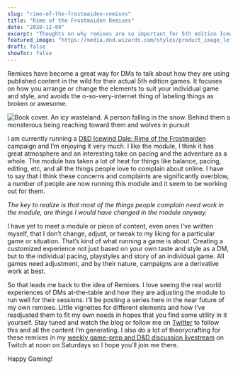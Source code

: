 ```yaml
---
slug: "rime-of-the-frostmaiden-remixes"
title: "Rime of the Frostmaiden Remixes"
date: "2020-12-09"
excerpt: "Thoughts on why remixes are so important for 5th edition Icewind Dale Rime of the Frostmaiden."
featured_image: "https://media.dnd.wizards.com/styles/product_image_left_scale/public/images/product/YiKwcXaQkJ.png"
draft: false
showToc: false
---
```


Remixes have become a great way for DMs to talk about how they are using published content in the wild for their actual 5th edition games. It focuses on how you arrange or change the elements to suit your individual game and style, and avoids the o-so-very-internet thing of labeling things as broken or awesome.

<img src="https://media.dnd.wizards.com/styles/product_image_left_scale/public/images/product/YiKwcXaQkJ.png" alt="Book cover.  An icy wasteland.  A person falling in the snow.  Behind them a monsterous being reaching toward them and wolves in pursuit" />

I am currently running a <a href="https://dnd.wizards.com/products/tabletop-games/rpg-products/icewind-dale-rime-frostmaiden" target="_blank" rel="noreferrer noopener">D&D Icewind Dale: Rime of the Frostmaiden</a> campaign and I&#8217;m enjoying it very much. I like the module, I think it has great atmosphere and an interesting take on pacing and the adventure as a whole. The module has taken a lot of heat for things like balance, pacing, editing, etc, and all the things people love to complain about online. I have to say that I think these concerns and complaints are significantly overblow, a number of people are now running this module and it seem to be working out for them. 

_The key to realize is that most of the things people complain need work in the module, are things I would have changed in the module anyway._

I have yet to meet a module or piece of content, even ones I&#8217;ve written myself, that I don&#8217;t change, adjust, or tweak to my liking for a particular game or situation. That&#8217;s kind of what running a game is about. Creating a customized experience not just based on your own taste and style as a DM, but to the individual pacing, playstyles and story of an individual game. All games need adjustment, and by their nature, campaigns are a derivative work at best.

So that leads me back to the idea of Remixes. I love seeing the real world experiences of DMs at-the-table and how they are adjusting the module to run well for their sessions. I&#8217;ll be posting a series here in the near future of my own remixes. Little vignettes for different elements and how I&#8217;ve readjusted them to fit my own needs in hopes that you find some utility in it yourself. Stay tuned and watch the blog or follow me on <a rel="noreferrer noopener" href="https://twitter.com/optionalrule" target="_blank">Twitter</a> to follow this and all the content I&#8217;m generating. I also do a lot of theorycrafting for these remixes in my <a rel="noreferrer noopener" href="https://www.twitch.tv/optionalrule" target="_blank">weekly game-prep and D&D discussion livestream</a> on Twitch at noon on Saturdays so I hope you&#8217;ll join me there.

Happy Gaming!